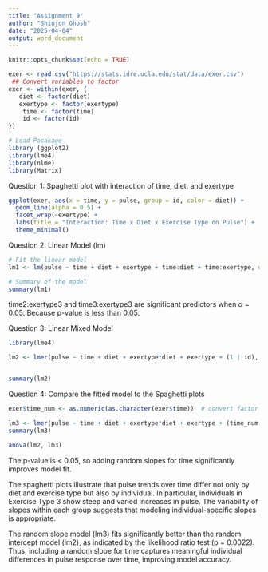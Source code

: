 ---
title: "Assignment 9"
author: "Shinjon Ghosh"
date: "2025-04-04"
output: word_document
---

```{r setup, include=FALSE}
knitr::opts_chunk$set(echo = TRUE)
```

```{r}
exer <- read.csv("https://stats.idre.ucla.edu/stat/data/exer.csv")
 ## Convert variables to factor
exer <- within(exer, {
   diet <- factor(diet)
   exertype <- factor(exertype)
    time <- factor(time)
    id <- factor(id)
})
```


```{r}
# Load Pacakage
library (ggplot2)
library(lme4)
library(nlme)
library(Matrix)
```


Question 1:
Spaghetti plot with interaction of time, diet, and exertype
```{r}
ggplot(exer, aes(x = time, y = pulse, group = id, color = diet)) +
  geom_line(alpha = 0.5) +
  facet_wrap(~exertype) +
  labs(title = "Interaction: Time x Diet x Exercise Type on Pulse") +
  theme_minimal()

```


Question 2:
Linear Model (lm)
```{r}
# Fit the linear model
lm1 <- lm(pulse ~ time + diet + exertype + time:diet + time:exertype, data = exer)

# Summary of the model
summary(lm1)

```
time2:exertype3 and time3:exertype3 are significant predictors when α = 0.05. Because p-value is less than 0.05.


Question 3:
Linear Mixed Model

```{r}
library(lme4)

lm2 <- lmer(pulse ~ time + diet + exertype*diet + exertype + (1 | id), data = exer)


summary(lm2)

```


Question 4:
Compare the fitted model to the Spaghetti plots
```{r}
exer$time_num <- as.numeric(as.character(exer$time))  # convert factor to numeric

lm3 <- lmer(pulse ~ time + diet + exertype*diet + exertype + (time_num | id), data = exer)
summary(lm3)


```

```{r}
anova(lm2, lm3)
```
The p-value is < 0.05, so adding random slopes for time significantly improves model fit.

The spaghetti plots illustrate that pulse trends over time differ not only by diet and exercise type but also by individual. In particular, individuals in Exercise Type 3 show steep and varied increases in pulse. The variability of slopes within each group suggests that modeling individual-specific slopes is appropriate.

The random slope model (lm3) fits significantly better than the random intercept model (lm2), as indicated by the likelihood ratio test (p = 0.0022). Thus, including a random slope for time captures meaningful individual differences in pulse response over time, improving model accuracy.

